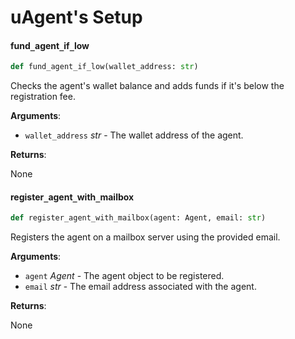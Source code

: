 

# uAgent's Setup

#### fund`_`agent`_`if`_`low

```python
def fund_agent_if_low(wallet_address: str)
```

Checks the agent's wallet balance and adds funds if it's below the registration fee.

**Arguments**:

- `wallet_address` _str_ - The wallet address of the agent.

**Returns**:

  None

#### register`_`agent`_`with`_`mailbox

```python
def register_agent_with_mailbox(agent: Agent, email: str)
```

Registers the agent on a mailbox server using the provided email.

**Arguments**:

- `agent` _Agent_ - The agent object to be registered.
- `email` _str_ - The email address associated with the agent.

**Returns**:

  None
